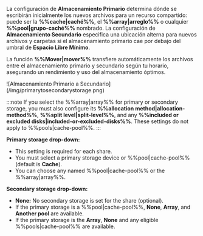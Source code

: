La configuración de **Almacenamiento Primario** determina dónde se escribirán inicialmente los nuevos archivos para un recurso compartido: puede ser la **%%cache|caché%%**, el **%%array|arreglo%%** o cualquier **%%pool|grupo-caché%%** nombrado. La configuración de **Almacenamiento Secundario** especifica una ubicación alterna para nuevos archivos y carpetas si el almacenamiento primario cae por debajo del umbral de **Espacio Libre Mínimo**.

La función **%%Mover|mover%%** transfiere automáticamente los archivos entre el almacenamiento primario y secundario según tu horario, asegurando un rendimiento y uso del almacenamiento óptimos.

<div style={{ margin: 'auto', maxWidth: '312px', display: 'flex', flexDirection: 'column', alignItems: 'center' }}>
  ![Almacenamiento Primario a Secundario](/img/primarytosecondarystorage.png)
</div>

:::note
If you select the %%array|array%% for primary or secondary storage, you must also configure its **%%allocation method|allocation-method%%**, **%%split level|split-level%%**, and any **%%included or excluded disks|included-or-excluded-disks%%**. These settings do not apply to %%pools|cache-pool%%.
:::

**Primary storage drop-down:**

- This setting is required for each share.
- You must select a primary storage device or %%pool|cache-pool%% (default is **Cache**).
- You can choose any named %%pool|cache-pool%% or the %%array|array%%.

**Secondary storage drop-down:**

- **None:** No secondary storage is set for the share (optional).
- If the primary storage is a %%pool|cache-pool%%, **None**, **Array**, and **Another pool** are available.
- If the primary storage is the **Array**, **None** and any eligible %%pools|cache-pool%% are available.
